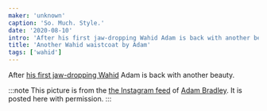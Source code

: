 ```yaml
---
maker: 'unknown'
caption: 'So. Much. Style.'
date: '2020-08-10'
intro: 'After his first jaw-dropping Wahid Adam is back with another beauty.'
title: 'Another Wahid waistcoat by Adam'
tags: ['wahid']
---
```


<!-- truncate -->

After [his first jaw-dropping Wahid](/showcase/wahid-by-adam/) Adam is back with another beauty.

:::note
This picture is from the [the Instagram feed](https://www.instagram.com/p/CDPh9MbhWuH/) of [Adam Bradley](https://www.instagram.com/grandmarquess/).
It is posted here with permission.
:::
